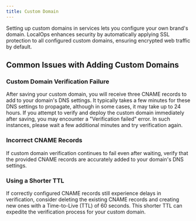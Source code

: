 ```yaml
---
title: Custom Domain
---
```


Setting up custom domains in services lets you configure your own brand's domain. LocalOps enhances
security by automatically applying SSL protection to all configured custom domains, ensuring encrypted web traffic by
default.

## Common Issues with Adding Custom Domains

### Custom Domain Verification Failure

After saving your custom domain, you will receive three CNAME records to add to your domain's DNS settings. It typically
takes a few minutes for these DNS settings to propagate, although in some cases, it may take up to 24 hours. If you
attempt to verify and deploy the custom domain immediately after saving, you may encounter a "Verification failed"
error. In such instances, please wait a few additional minutes and try verification again.

### Incorrect CNAME Records

If custom domain verification continues to fail even after waiting, verify that the provided CNAME records are
accurately added to your domain's DNS settings.

### Using a Shorter TTL

If correctly configured CNAME records still experience delays in verification, consider deleting the existing CNAME
records and creating new ones with a Time-to-Live (TTL) of 60 seconds. This shorter TTL can expedite the verification
process for your custom domain.
